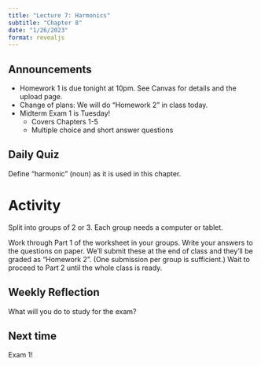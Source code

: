 ```yaml
---
title: "Lecture 7: Harmonics"
subtitle: "Chapter 8"
date: "1/26/2023"
format: revealjs
---
```


## Announcements

::: {.incremental}
- Homework 1 is due tonight at 10pm.  See Canvas for details and the upload page.
- Change of plans: We will do "Homework 2" in class today.
- Midterm Exam 1 is Tuesday!
  - Covers Chapters 1-5
  - Multiple choice and short answer questions
:::

## Daily Quiz
Define "harmonic" (noun) as it is used in this chapter.

# Activity

Split into groups of 2 or 3.  Each group needs a computer or tablet.

Work through Part 1 of the worksheet in your groups.  Write your answers to the questions on paper.  We'll submit these at the end of class and they'll be graded as "Homework 2".  (One submission per group is sufficient.)  Wait to proceed to Part 2 until the whole class is ready.

## Weekly Reflection

What will you do to study for the exam?

## Next time
Exam 1!